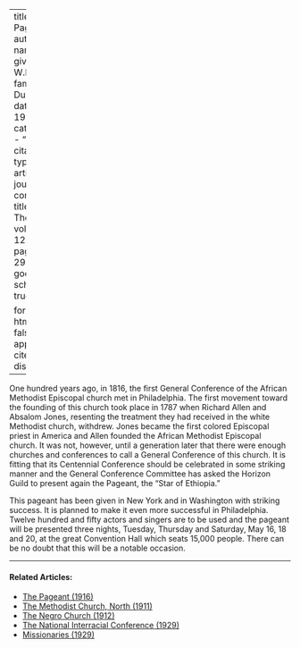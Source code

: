 
---
title: 'The Pageant'
author:
  - name:
      given: W.E.B.
      family: Du Bois
date: May 1916
categories: 
  - ""
citation: 
  type: article-journal
  container-title: The Crisis
  volume: 12
  issue: 1
  page: 28-29
google-scholar: true

format:
  html:
    toc: false
    appendix-cite-as: display
---



One hundred years ago, in 1816, the first General Conference of the African Methodist Episcopal church met in Philadelphia. The first movement toward the founding of this church took place in 1787 when Richard Allen and Absalom Jones, resenting the treatment they had received in the white Methodist church, withdrew. Jones became the first colored Episcopal priest in America and Allen founded the African Methodist Episcopal church. It was not, however, until a generation later that there were enough churches and conferences to call a General Conference of this church. It is fitting that its Centennial Conference should be celebrated in some striking manner and the General Conference Committee has asked the Horizon Guild to present again the Pageant, the "Star of Ethiopia."

This pageant has been given in New York and in Washington with striking success. It is planned to make it even more successful in Philadelphia. Twelve hundred and fifty actors and singers are to be used and the pageant will be presented three nights, Tuesday, Thursday and Saturday, May 16, 18 and 20, at the great Convention Hall which seats 15,000 people. There can be no doubt that this will be a notable occasion.

<!-- Similar articles start here -->
<div  class="clear-wrap"></div>
<hr>
#### Related Articles:

* [The Pageant (1916)](/Volumes/12/01/pageant.html)
* [The Methodist Church, North (1911)](/Volumes/01/05/methodist_church_north.html)
* [The Negro Church (1912)](/Volumes/04/01/negro_church.html)
* [The National Interracial Conference (1929)](/Volumes/36/02/national_interracial_conference.html)
* [Missionaries (1929)](/Volumes/36/05/missionaries.html)

<!-- Similar articles end here -->